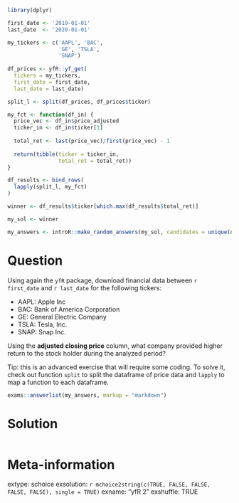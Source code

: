 ```r
library(dplyr)

first_date <- '2019-01-01'
last_date  <- '2020-01-01'

my_tickers <- c('AAPL', 'BAC', 
                'GE', 'TSLA',
                'SNAP')
	
df_prices <- yfR::yf_get(
  tickers = my_tickers, 
  first_date = first_date, 
  last_date = last_date)

split_l <- split(df_prices, df_prices$ticker)

my_fct <- function(df_in) {
  price_vec <- df_in$price_adjusted
  ticker_in <- df_in$ticker[1]
  
  total_ret <- last(price_vec)/first(price_vec) - 1
  
  return(tibble(ticker = ticker_in,
                total_ret = total_ret))
}

df_results <- bind_rows(
  lapply(split_l, my_fct)
)

winner <- df_results$ticker[which.max(df_results$total_ret)]

my_sol <- winner
```

```r
my_answers <- introR::make_random_answers(my_sol, candidates = unique(df_results$ticker))
```

Question
========

Using again the `yfR` package, download financial data between `r first_date` and `r last_date` for the following tickers:

- AAPL: Apple Inc
- BAC:	Bank of America Corporation
- GE:	General Electric Company
- TSLA:	Tesla, Inc.
- SNAP:	Snap Inc.

Using the **adjusted closing price** column, what company provided higher return to the stock holder during the analyzed period? 

Tip: this is an advanced exercise that will require some coding. To solve it, check out function `split` to split the dataframe of price data and `lapply` to map a function to each dataframe.


```r
exams::answerlist(my_answers, markup = "markdown")
```

Solution
================

```r
```


Meta-information
================
extype: schoice
exsolution: `r mchoice2string(c(TRUE, FALSE, FALSE, FALSE, FALSE), single = TRUE)`
exname: "yfR 2"
exshuffle: TRUE

